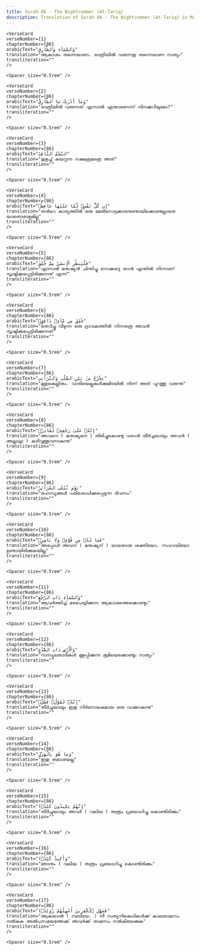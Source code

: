 ```yaml
---
title: Surah 86 - The Nightcommer (At-Tariq)  
description: Translation of Surah 86 - The Nightcommer (At-Tariq) in Malayalam
---
```







    <VerseCard 
    verseNumber={1}
    chapterNumber={86}
    arabicText="وَٱلسَّمَآءِ وَٱلطَّارِقِ"
    translation="ആകാശം തന്നെയാണ، രാത്രിയില്‍ വരുന്നതു തന്നെയാണ സത്യം"
    transliteration=""
    />

    <Spacer size="0.5rem" />
                
    <VerseCard 
    verseNumber={2}
    chapterNumber={86}
    arabicText="وَمَآ أَدْرَىٰكَ مَا ٱلطَّارِقُ"
    translation="രാത്രിയില്‍ വരുന്നത്‌ എന്നാല്‍ എന്താണെന്ന്‌ നിനക്കറിയുമോ?"
    transliteration=""
    />

    <Spacer size="0.5rem" />
                
    <VerseCard 
    verseNumber={3}
    chapterNumber={86}
    arabicText="ٱلنَّجْمُ ٱلثَّاقِبُ"
    translation="തുളച്ച്‌ കയറുന്ന നക്ഷത്രമത്രെ അത്‌"
    transliteration=""
    />

    <Spacer size="0.5rem" />
                
    <VerseCard 
    verseNumber={4}
    chapterNumber={86}
    arabicText="إِن كُلُّ نَفْسٍۢ لَّمَّا عَلَيْهَا حَافِظٌۭ"
    translation="തന്‍റെ കാര്യത്തില്‍ ഒരു മേല്‍നോട്ടക്കാരനുണ്ടായിക്കൊണ്ടല്ലാതെ യാതൊരാളുമില്ല"
    transliteration=""
    />

    <Spacer size="0.5rem" />
                
    <VerseCard 
    verseNumber={5}
    chapterNumber={86}
    arabicText="فَلْيَنظُرِ ٱلْإِنسَٰنُ مِمَّ خُلِقَ"
    translation="എന്നാല്‍ മനുഷ്യന്‍ ചിന്തിച്ചു നോക്കട്ടെ താന്‍ എന്തില്‍ നിന്നാണ്‌ സൃഷ്ടിക്കപ്പെട്ടിരിക്കുന്നത്‌ എന്ന്‌"
    transliteration=""
    />

    <Spacer size="0.5rem" />
                
    <VerseCard 
    verseNumber={6}
    chapterNumber={86}
    arabicText="خُلِقَ مِن مَّآءٍۢ دَافِقٍۢ"
    translation="തെറിച്ചു വീഴുന്ന ഒരു ദ്രാവകത്തില്‍ നിന്നത്രെ അവന്‍ സൃഷ്ടിക്കപ്പെട്ടിരിക്കുന്നത്‌"
    transliteration=""
    />

    <Spacer size="0.5rem" />
                
    <VerseCard 
    verseNumber={7}
    chapterNumber={86}
    arabicText="يَخْرُجُ مِنۢ بَيْنِ ٱلصُّلْبِ وَٱلتَّرَآئِبِ"
    translation="മുതുകെല്ലിനും، വാരിയെല്ലുകള്‍ക്കുമിടയില്‍ നിന്ന്‌ അത്‌ പുറത്തു വരുന്നു"
    transliteration=""
    />

    <Spacer size="0.5rem" />
                
    <VerseCard 
    verseNumber={8}
    chapterNumber={86}
    arabicText="إِنَّهُۥ عَلَىٰ رَجْعِهِۦ لَقَادِرٌۭ"
    translation="അവനെ ( മനുഷ്യനെ ) തിരിച്ചുകൊണ്ടു വരാന്‍ തീര്‍ച്ചയായും അവന്‍ ( അല്ലാഹു ) കഴിവുള്ളവനാകുന്നു"
    transliteration=""
    />

    <Spacer size="0.5rem" />
                
    <VerseCard 
    verseNumber={9}
    chapterNumber={86}
    arabicText="يَوْمَ تُبْلَى ٱلسَّرَآئِرُ"
    translation="രഹസ്യങ്ങള്‍ പരിശോധിക്കപ്പെടുന്ന ദിവസം"
    transliteration=""
    />

    <Spacer size="0.5rem" />
                
    <VerseCard 
    verseNumber={10}
    chapterNumber={86}
    arabicText="فَمَا لَهُۥ مِن قُوَّةٍۢ وَلَا نَاصِرٍۢ"
    translation="അപ്പോള്‍ അവന്‌ ( മനുഷ്യന്‌ ) യാതൊരു ശക്തിയോ، സഹായിയോ ഉണ്ടായിരിക്കുകയില്ല"
    transliteration=""
    />

    <Spacer size="0.5rem" />
                
    <VerseCard 
    verseNumber={11}
    chapterNumber={86}
    arabicText="وَٱلسَّمَآءِ ذَاتِ ٱلرَّجْعِ"
    translation="ആവര്‍ത്തിച്ച്‌ മഴപെയ്യിക്കുന്ന ആകാശത്തെക്കൊണ്ടും"
    transliteration=""
    />

    <Spacer size="0.5rem" />
                
    <VerseCard 
    verseNumber={12}
    chapterNumber={86}
    arabicText="وَٱلْأَرْضِ ذَاتِ ٱلصَّدْعِ"
    translation="സസ്യലതാദികള്‍ മുളപ്പിക്കുന്ന ഭൂമിയെക്കൊണ്ടും സത്യം"
    transliteration=""
    />

    <Spacer size="0.5rem" />
                
    <VerseCard 
    verseNumber={13}
    chapterNumber={86}
    arabicText="إِنَّهُۥ لَقَوْلٌۭ فَصْلٌۭ"
    translation="തീര്‍ച്ചയായും ഇതു നിര്‍ണായകമായ ഒരു വാക്കാകുന്നു"
    transliteration=""
    />

    <Spacer size="0.5rem" />
                
    <VerseCard 
    verseNumber={14}
    chapterNumber={86}
    arabicText="وَمَا هُوَ بِٱلْهَزْلِ"
    translation="ഇതു തമാശയല്ല"
    transliteration=""
    />

    <Spacer size="0.5rem" />
                
    <VerseCard 
    verseNumber={15}
    chapterNumber={86}
    arabicText="إِنَّهُمْ يَكِيدُونَ كَيْدًۭا"
    translation="തീര്‍ച്ചയായും അവര്‍ ( വലിയ ) തന്ത്രം പ്രയോഗിച്ചു കൊണ്ടിരിക്കും"
    transliteration=""
    />

    <Spacer size="0.5rem" />
                
    <VerseCard 
    verseNumber={16}
    chapterNumber={86}
    arabicText="وَأَكِيدُ كَيْدًۭا"
    translation="ഞാനും ( വലിയ ) തന്ത്രം പ്രയോഗിച്ചു കൊണ്ടിരിക്കും"
    transliteration=""
    />

    <Spacer size="0.5rem" />
                
    <VerseCard 
    verseNumber={17}
    chapterNumber={86}
    arabicText="فَمَهِّلِ ٱلْكَٰفِرِينَ أَمْهِلْهُمْ رُوَيْدًۢا"
    translation="ആകയാല്‍ ( നബിയേ، ) നീ സത്യനിഷേധികള്‍ക്ക്‌ കാലതാമസം നല്‍കുക അല്‍പസമയത്തേക്ക്‌ അവര്‍ക്ക്‌ താമസം നല്‍കിയേക്കുക"
    transliteration=""
    />

    <Spacer size="0.5rem" />
                
